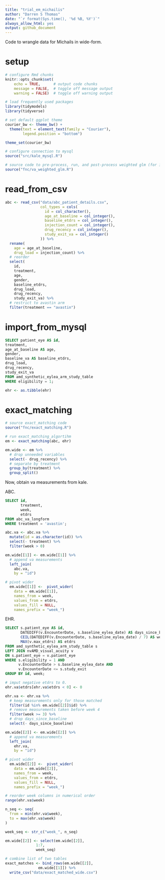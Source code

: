 ```yaml
---
title: "trial_em_michailis"
author: "Darren S Thomas"
date: "`r format(Sys.time(), '%d %B, %Y')`"
always_allow_html: yes
output: github_document
---
```

Code to wrangle data for Michails in wide-form.

# setup

```r
# configure Rmd chunks
knitr::opts_chunk$set(
    echo = TRUE,      # output code chunks
    message = FALSE,  # toggle off message output 
    warning = FALSE)  # toggle off warning output

# load frequently used packages
library(tidymodels)
library(tidyverse)

# set default ggplot theme
courier_bw <- theme_bw() +
  theme(text = element_text(family = "Courier"),
        legend.position = "bottom")

theme_set(courier_bw)

# configure connection to mysql
source("src/kale_mysql.R")

# source code to pre-process, run, and post-process weighted glm (for ipwt)
source("fnc/va_weighted_glm.R")
```


# read_from_csv

```r
abc <- read_csv("data/abc_patient_details.csv",
                col_types = cols(
                  id = col_character(),
                  age_at_baseline = col_integer(),
                  baseline_etdrs = col_integer(),
                  injection_count = col_integer(),
                  drug_recency = col_integer(),
                  study_exit_va = col_integer()
                )) %>% 
  rename(
    age = age_at_baseline,
    drug_load = injection_count) %>% 
  # reorder
  select(
    id,
    treatment, 
    age, 
    gender,
    baseline_etdrs,
    drug_load,
    drug_recency,
    study_exit_va) %>% 
  # restrict to avastin arm
  filter(treatment == "avastin")
```

# import_from_mysql

```sql
SELECT patient_eye AS id,
treatment,
age_at_baseline AS age,
gender,
baseline_va AS baseline_etdrs,
drug_load,
drug_recency,
study_exit_va
FROM amd_synthetic_eylea_arm_study_table
WHERE eligibility = 1;
```

```r
ehr <- as.tibble(ehr)
```

# exact_matching

```r
# source exact_matching code
source("fnc/exact_matching.R")
```

```r
# run exact_matching_algortihm
em <- exact_matching(abc, ehr)
```

```r
em.wide <- em %>% 
  # drop unneeded variables
  select(- drug_recency) %>% 
  # separate by treatment 
  group_by(treatment) %>% 
  group_split()
```

Now, obtain va measurements from kale.

ABC.
```sql
SELECT id, 
       treatment, 
       week,
       etdrs
FROM abc_va_longform
WHERE treatment = 'avastin';
```

```r
abc.va <- abc.va %>% 
  mutate(id = as.character(id)) %>% 
  select(- treatment) %>% 
  filter(week > 0)
```

```r
em.wide[[1]] <- em.wide[[1]] %>% 
  # append va measurements
  left_join(
    abc.va,
    by = "id") 

# pivot wider
  em.wide[[1]] <-  pivot_wider(
    data = em.wide[[1]],
    names_from = week,
    values_from = etdrs,
    values_fill = NULL,
    names_prefix = "week_")

```

EHR.

```sql
SELECT s.patient_eye AS id,
       DATEDIFF(v.EncounterDate, s.baseline_eylea_date) AS days_since_baseline,
       CEIL(DATEDIFF(v.EncounterDate, s.baseline_eylea_date) / 7) AS week,
       MAX(v.max_etdrs) AS etdrs
FROM amd_synthetic_eylea_arm_study_table s
LEFT JOIN nvAMD_visual_acuity v
ON s.patient_eye = v.patient_eye
WHERE s.eligibility = 1 AND
      v.EncounterDate > s.baseline_eylea_date AND
      v.EncounterDate <= s.study_exit
GROUP BY id, week;       
```

```r
# imput negative etdrs to 0.
ehr.va$etdrs[ehr.va$etdrs < 0] <- 0
```

```r
ehr.va <- ehr.va %>% 
  # keep measurements only for those matched
  filter(id %in% em.wide[[2]]$id) %>% 
  # remove measurements taken before week 4
  filter(week >= 3) %>% 
  # drop days_since_baseline
  select(- days_since_baseline)
```

```r
em.wide[[2]] <- em.wide[[2]] %>% 
  # append va measurements
  left_join(
    ehr.va,
    by = "id")

# pivot wider
  em.wide[[2]] <-  pivot_wider(
    data = em.wide[[2]],
    names_from = week,
    values_from = etdrs,
    values_fill = NULL,
    names_prefix = "week_")
```

```r
# reorder week columns in numerical order
range(ehr.va$week)

n_seq <- seq(
  from = min(ehr.va$week),
  to = max(ehr.va$week)
)

week_seq <- str_c("week_", n_seq)
```

```r
em.wide[[2]] <- select(em.wide[[2]],
              1:7,
              week_seq)
```

```r
# combine list of two tables
exact_matches <- bind_rows(em.wide[[2]],
               em.wide[[1]]) %>% 
  write_csv("data/exact_matched_wide.csv")
```
